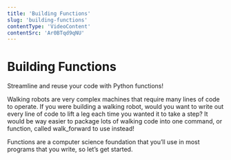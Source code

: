 ```yaml
---
title: 'Building Functions'
slug: 'building-functions'
contentType: 'VideoContent'
contentSrc: 'Ar0BTqd9qNU'
---
```


# Building Functions

Streamline and reuse your code with Python functions! 

Walking robots are very complex machines that require many lines of code to operate. If you were building a walking robot, would you want to write out every line of code to lift a leg each time you wanted it to take a step? It would be way easier to package lots of walking code into one command, or function, called walk_forward to use instead!

Functions are a computer science foundation that you’ll use in most programs that you write, so let’s get started.